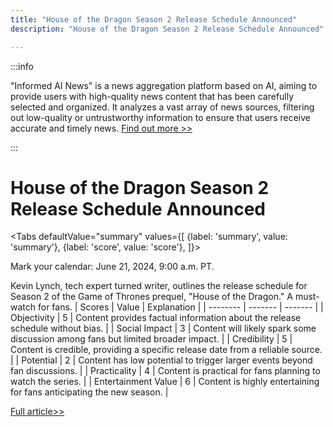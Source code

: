 ```yaml
---
title: "House of the Dragon Season 2 Release Schedule Announced"
description: "House of the Dragon Season 2 Release Schedule Announced"

---
```



:::info

"Informed AI News" is a news aggregation platform based on AI, aiming to provide users with high-quality news content that has been carefully selected and organized. It analyzes a vast array of news sources, filtering out low-quality or untrustworthy information to ensure that users receive accurate and timely news.  [Find out more >>](/)

:::

# House of the Dragon Season 2 Release Schedule Announced


<Tabs
	defaultValue="summary"
	values={[
	{label: 'summary', value: 'summary'},
	{label: 'score', value: 'score'},
]}>
<TabItem value="summary">


Mark your calendar: June 21, 2024, 9:00 a.m. PT.

Kevin Lynch, tech expert turned writer, outlines the release schedule for Season 2 of the Game of Thrones prequel, "House of the Dragon." A must-watch for fans.
</TabItem>
<TabItem value="score">
	| Scores     | Value   | Explanation |
	| -------- | ------- | ------- |
	| Objectivity  | 5    | Content provides factual information about the release schedule without bias.    |
	| Social Impact | 3     | Content will likely spark some discussion among fans but limited broader impact.    |
	| Credibility    | 5    | Content is credible, providing a specific release date from a reliable source.    |
	| Potential    | 2    | Content has low potential to trigger larger events beyond fan discussions.    |
	| Practicality    | 4    | Content is practical for fans planning to watch the series.    |
	| Entertainment Value    | 6    | Content is highly entertaining for fans anticipating the new season.    |
</TabItem>
</Tabs>

[Full article>>](https://www.cnet.com/tech/services-and-software/house-of-the-dragon-season-2-episode-release-schedule/#ftag=CAD590a51e)
